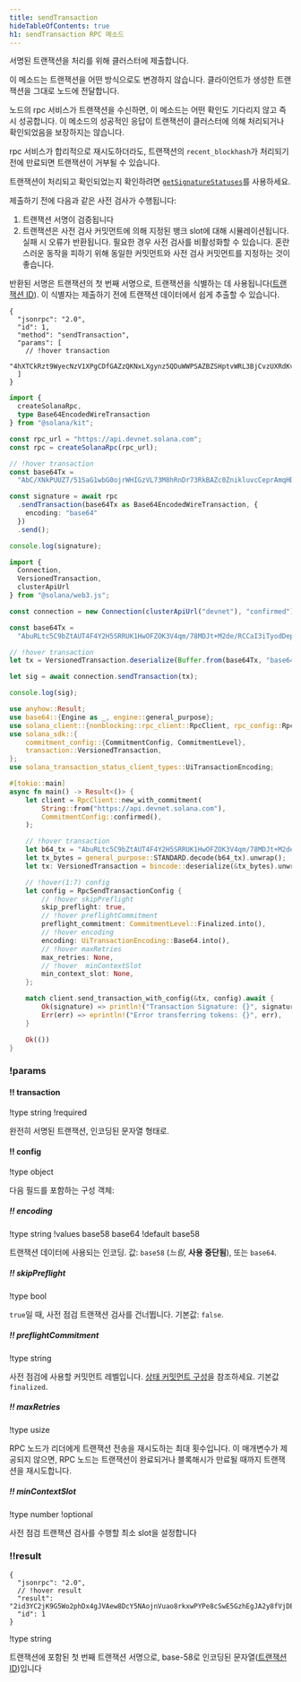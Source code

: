 ```yaml
---
title: sendTransaction
hideTableOfContents: true
h1: sendTransaction RPC 메소드
---
```


서명된 트랜잭션을 처리를 위해 클러스터에 제출합니다.

이 메소드는 트랜잭션을 어떤 방식으로도 변경하지 않습니다. 클라이언트가 생성한
트랜잭션을 그대로 노드에 전달합니다.

노드의 rpc 서비스가 트랜잭션을 수신하면, 이 메소드는 어떤 확인도 기다리지 않고
즉시 성공합니다. 이 메소드의 성공적인 응답이 트랜잭션이 클러스터에 의해
처리되거나 확인되었음을 보장하지는 않습니다.

rpc 서비스가 합리적으로 재시도하더라도, 트랜잭션의 `recent_blockhash`가 처리되기
전에 만료되면 트랜잭션이 거부될 수 있습니다.

트랜잭션이 처리되고 확인되었는지 확인하려면
[`getSignatureStatuses`](/docs/rpc/http/getsignaturestatuses)를 사용하세요.

제출하기 전에 다음과 같은 사전 검사가 수행됩니다:

1. 트랜잭션 서명이 검증됩니다
2. 트랜잭션은 사전 검사 커밋먼트에 의해 지정된 뱅크 slot에 대해
   시뮬레이션됩니다. 실패 시 오류가 반환됩니다. 필요한 경우 사전 검사를
   비활성화할 수 있습니다. 혼란스러운 동작을 피하기 위해 동일한 커밋먼트와 사전
   검사 커밋먼트를 지정하는 것이 좋습니다.

반환된 서명은 트랜잭션의 첫 번째 서명으로, 트랜잭션을 식별하는 데
사용됩니다([트랜잭션 ID](/docs/references/terminology#transaction-id)). 이
식별자는 제출하기 전에 트랜잭션 데이터에서 쉽게 추출할 수 있습니다.

<APIMethod>

```jsonc !!request curl
{
  "jsonrpc": "2.0",
  "id": 1,
  "method": "sendTransaction",
  "params": [
    // !hover transaction
    "4hXTCkRzt9WyecNzV1XPgCDfGAZzQKNxLXgynz5QDuWWPSAZBZSHptvWRL3BjCvzUXRdKvHL2b7yGrRQcWyaqsaBCncVG7BFggS8w9snUts67BSh3EqKpXLUm5UMHfD7ZBe9GhARjbNQMLJ1QD3Spr6oMTBU6EhdB4RD8CP2xUxr2u3d6fos36PD98XS6oX8TQjLpsMwncs5DAMiD4nNnR8NBfyghGCWvCVifVwvA8B8TJxE1aiyiv2L429BCWfyzAme5sZW8rDb14NeCQHhZbtNqfXhcp2tAnaAT"
  ]
}
```

```ts !!request title="Kit"
import {
  createSolanaRpc,
  type Base64EncodedWireTransaction
} from "@solana/kit";

const rpc_url = "https://api.devnet.solana.com";
const rpc = createSolanaRpc(rpc_url);

// !hover transaction
const base64Tx =
  "AbC/XNkPUUZ7/51SaG1wbG0ojrWHIGzVL73M8hRnDr73RkBAZc0ZnikluvcCeprAmqHDJrcPxPUbvEJMVBIiVQeAAQABAzfDSQC/GjcggrLsDpYz7jAlT+Gca846HqtFb8UQMM9cCWPIi4AX32PV8HrY7/1WgoRc3IATttceZsUMeQ1qx7UAAAAAAAAAAAAAAAAAAAAAAAAAAAAAAAAAAAAAAAAAAIgsVWEgMTiOYp63gTtuYGw+izfm6wKQdivpiXQBpNnYAQICAAEMAgAAAEBCDwAAAAAAAA==";

const signature = await rpc
  .sendTransaction(base64Tx as Base64EncodedWireTransaction, {
    encoding: "base64"
  })
  .send();

console.log(signature);
```

```ts !!request title="web3.js"
import {
  Connection,
  VersionedTransaction,
  clusterApiUrl
} from "@solana/web3.js";

const connection = new Connection(clusterApiUrl("devnet"), "confirmed");

const base64Tx =
  "AbuRLtc5C9bZtAUT4F4Y2H5SRRUK1HwOFZOK3V4qm/78MDJt+M2de/RCCaI3iTyodDepmrkUWbss0XRHS0lk5AOAAQABAzfDSQC/GjcggrLsDpYz7jAlT+Gca846HqtFb8UQMM9cCWPIi4AX32PV8HrY7/1WgoRc3IATttceZsUMeQ1qx7UAAAAAAAAAAAAAAAAAAAAAAAAAAAAAAAAAAAAAAAAAAD2dTRgcJmzcoGH1R3c2WqtHah2H19KvbC1p6BxLDqfoAQICAAEMAgAAAADKmjsAAAAAAA==";

// !hover transaction
let tx = VersionedTransaction.deserialize(Buffer.from(base64Tx, "base64"));

let sig = await connection.sendTransaction(tx);

console.log(sig);
```

```rs !!request title="Rust"
use anyhow::Result;
use base64::{Engine as _, engine::general_purpose};
use solana_client::{nonblocking::rpc_client::RpcClient, rpc_config::RpcSendTransactionConfig};
use solana_sdk::{
    commitment_config::{CommitmentConfig, CommitmentLevel},
    transaction::VersionedTransaction,
};
use solana_transaction_status_client_types::UiTransactionEncoding;

#[tokio::main]
async fn main() -> Result<()> {
    let client = RpcClient::new_with_commitment(
        String::from("https://api.devnet.solana.com"),
        CommitmentConfig::confirmed(),
    );

    // !hover transaction
    let b64_tx = "AbuRLtc5C9bZtAUT4F4Y2H5SRRUK1HwOFZOK3V4qm/78MDJt+M2de/RCCaI3iTyodDepmrkUWbss0XRHS0lk5AOAAQABAzfDSQC/GjcggrLsDpYz7jAlT+Gca846HqtFb8UQMM9cCWPIi4AX32PV8HrY7/1WgoRc3IATttceZsUMeQ1qx7UAAAAAAAAAAAAAAAAAAAAAAAAAAAAAAAAAAAAAAAAAAD2dTRgcJmzcoGH1R3c2WqtHah2H19KvbC1p6BxLDqfoAQICAAEMAgAAAADKmjsAAAAAAA==";
    let tx_bytes = general_purpose::STANDARD.decode(b64_tx).unwrap();
    let tx: VersionedTransaction = bincode::deserialize(&tx_bytes).unwrap();

    // !hover(1:7) config
    let config = RpcSendTransactionConfig {
        // !hover skipPreflight
        skip_preflight: true,
        // !hover preflightCommitment
        preflight_commitment: CommitmentLevel::Finalized.into(),
        // !hover encoding
        encoding: UiTransactionEncoding::Base64.into(),
        // !hover maxRetries
        max_retries: None,
        // !hover  minContextSlot
        min_context_slot: None,
    };

    match client.send_transaction_with_config(&tx, config).await {
        Ok(signature) => println!("Transaction Signature: {}", signature),
        Err(err) => eprintln!("Error transferring tokens: {}", err),
    }

    Ok(())
}
```

### !params

#### !! transaction

!type string !required

완전히 서명된 트랜잭션, 인코딩된 문자열 형태로.

#### !! config

!type object

다음 필드를 포함하는 구성 객체:

##### !! encoding

!type string !values base58 base64 !default base58

트랜잭션 데이터에 사용되는 인코딩. 값: `base58` (_느림_, **사용 중단됨**), 또는
`base64`.

##### !! skipPreflight

!type bool

`true`일 때, 사전 점검 트랜잭션 검사를 건너뜁니다. 기본값: `false`.

##### !! preflightCommitment

!type string

사전 점검에 사용할 커밋먼트 레벨입니다.
[상태 커밋먼트 구성](/docs/rpc/index.mdx#configuring-state-commitment)을
참조하세요. 기본값 `finalized`.

##### !! maxRetries

!type usize

RPC 노드가 리더에게 트랜잭션 전송을 재시도하는 최대 횟수입니다. 이 매개변수가
제공되지 않으면, RPC 노드는 트랜잭션이 완료되거나 블록해시가 만료될 때까지
트랜잭션을 재시도합니다.

##### !! minContextSlot

!type number !optional

사전 점검 트랜잭션 검사를 수행할 최소 slot을 설정합니다

### !!result

```jsonc !response
{
  "jsonrpc": "2.0",
  // !hover result
  "result": "2id3YC2jK9G5Wo2phDx4gJVAew8DcY5NAojnVuao8rkxwPYPe8cSwE5GzhEgJA2y8fVjDEo6iR6ykBvDxrTQrtpb",
  "id": 1
}
```

!type string

트랜잭션에 포함된 첫 번째 트랜잭션 서명으로, base-58로 인코딩된
문자열([트랜잭션 ID](/docs/references/terminology#transaction-id))입니다

</APIMethod>
